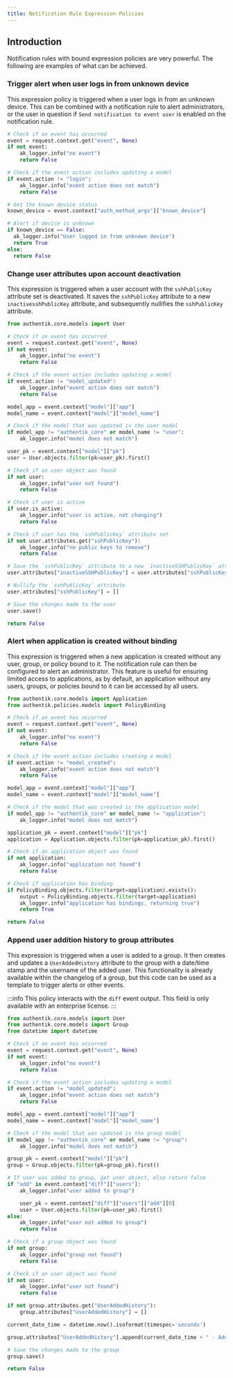 ```yaml
---
title: Notification Rule Expression Policies
---
```


## Introduction

Notification rules with bound expression policies are very powerful. The following are examples of what can be achieved.

### Trigger alert when user logs in from unknown device

This expression policy is triggered when a user logs in from an unknown device. This can be combined with a notification rule to alert administrators, or the user in question if `Send notification to event user` is enabled on the notification rule.

```python
# Check if an event has occurred
event = request.context.get("event", None)
if not event:
    ak_logger.info("no event")
    return False

# Check if the event action includes updating a model
if event.action != "login":
    ak_logger.info("event action does not match")
    return False

# Get the known device status
known_device = event.context["auth_method_args"]["known_device"]

# Alert if device is unknown
if known_device == False:
  ak_logger.info("User logged in from unknown device")
  return True
else:
  return False
```

### Change user attributes upon account deactivation

This expression is triggered when a user account with the `sshPublicKey` attribute set is deactivated. It saves the `sshPublicKey` attribute to a new `inactivesshPublicKey` attribute, and subsequently nullifies the `sshPublicKey` attribute.

```python
from authentik.core.models import User

# Check if an event has occurred
event = request.context.get("event", None)
if not event:
    ak_logger.info("no event")
    return False

# Check if the event action includes updating a model
if event.action != "model_updated":
    ak_logger.info("event action does not match")
    return False

model_app = event.context["model"]["app"]
model_name = event.context["model"]["model_name"]

# Check if the model that was updated is the user model
if model_app != "authentik_core" or model_name != "user":
    ak_logger.info("model does not match")

user_pk = event.context["model"]["pk"]
user = User.objects.filter(pk=user_pk).first()

# Check if an user object was found
if not user:
    ak_logger.info("user not found")
    return False

# Check if user is active
if user.is_active:
    ak_logger.info("user is active, not changing")
    return False

# Check if user has the `sshPublicKey` attribute set
if not user.attributes.get("sshPublicKey"):
    ak_logger.info("no public keys to remove")
    return False

# Save the `sshPublicKey` attribute to a new `inactiveSSHPublicKey` attribute
user.attributes["inactiveSSHPublicKey"] = user.attributes["sshPublicKey"]

# Nullify the `sshPublicKey` attribute
user.attributes["sshPublicKey"] = []

# Save the changes made to the user
user.save()

return False
```

### Alert when application is created without binding

This expression is triggered when a new application is created without any user, group, or policy bound to it. The notification rule can then be configured to alert an administrator. This feature is useful for ensuring limited access to applications, as by default, an application without any users, groups, or policies bound to it can be accessed by all users.

```python
from authentik.core.models import Application
from authentik.policies.models import PolicyBinding

# Check if an event has occurred
event = request.context.get("event", None)
if not event:
    ak_logger.info("no event")
    return False

# Check if the event action includes creating a model
if event.action != "model_created":
    ak_logger.info("event action does not match")
    return False

model_app = event.context["model"]["app"]
model_name = event.context["model"]["model_name"]

# Check if the model that was created is the application model
if model_app != "authentik_core" or model_name != "application":
    ak_logger.info("model does not match")

application_pk = event.context["model"]["pk"]
application = Application.objects.filter(pk=application_pk).first()

# Check if an application object was found
if not application:
    ak_logger.info("application not found")
    return False

# Check if application has binding
if PolicyBinding.objects.filter(target=application).exists():
    output = PolicyBinding.objects.filter(target=application)
    ak_logger.info("application has bindings, returning true")
    return True

return False
```

### Append user addition history to group attributes

This expression is triggered when a user is added to a group. It then creates and updates a `UserAddedHistory` attribute to the group with a date/time stamp and the username of the added user. This functionality is already available within the changelog of a group, but this code can be used as a template to trigger alerts or other events.

:::info
This policy interacts with the `diff` event output. This field is only available with an enterprise license.
:::

```python
from authentik.core.models import User
from authentik.core.models import Group
from datetime import datetime

# Check if an event has occurred
event = request.context.get("event", None)
if not event:
    ak_logger.info("no event")
    return False

# Check if the event action includes updating a model
if event.action != "model_updated":
    ak_logger.info("event action does not match")
    return False

model_app = event.context["model"]["app"]
model_name = event.context["model"]["model_name"]

# Check if the model that was updated is the group model
if model_app != "authentik_core" or model_name != "group":
    ak_logger.info("model does not match")

group_pk = event.context["model"]["pk"]
group = Group.objects.filter(pk=group_pk).first()

# If user was added to group, get user object, else return false
if "add" in event.context["diff"]["users"]:
    ak_logger.info("user added to group")

    user_pk = event.context["diff"]["users"]["add"][0]
    user = User.objects.filter(pk=user_pk).first()
else:
    ak_logger.info("user not added to group")
    return False

# Check if a group object was found
if not group:
    ak_logger.info("group not found")
    return False

# Check if an user object was found
if not user:
    ak_logger.info("user not found")
    return False

if not group.attributes.get("UserAddedHistory"):
    group.attributes["UserAddedHistory"] = []

current_date_time = datetime.now().isoformat(timespec='seconds')

group.attributes["UserAddedHistory"].append(current_date_time + " - Added user: " + user.username)

# Save the changes made to the group
group.save()

return False
```
